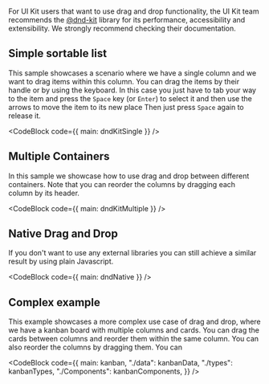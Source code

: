 


<br />

For UI Kit users that want to use drag and drop functionality, the UI Kit team recommends the [@dnd-kit](https://docs.dndkit.com/) library
for its performance, accessibility and extensibility. We strongly recommend checking their documentation.

## Simple sortable list

This sample showcases a scenario where we have a single column and we want to drag items within this column. You can drag the items
by their handle or by using the keyboard. In this case you just have to tab your way to the item and press the `Space` key (or `Enter`)
to select it and then use the arrows to move the item to its new place Then just press `Space` again to release it.

<CodeBlock code={{ main: dndKitSingle }} />

## Multiple Containers

In this sample we showcase how to use drag and drop between different containers. Note that you can reorder the columns by dragging each
column by its header.

<CodeBlock code={{ main: dndKitMultiple }} />

## Native Drag and Drop

If you don't want to use any external libraries you can still achieve a similar result by using plain Javascript.

<CodeBlock code={{ main: dndNative }} />

## Complex example

This example showcases a more complex use case of drag and drop, where we have a kanban board with multiple columns and cards.
You can drag the cards between columns and reorder them within the same column. You can also reorder the columns by dragging them.
You can

<CodeBlock
  code={{
    main: kanban,
    "./data": kanbanData,
    "./types": kanbanTypes,
    "./Components": kanbanComponents,
  }}
/>
